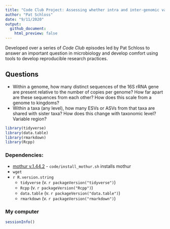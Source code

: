 ```yaml
---
title: "Code Club Project: Assessing whether intra and inter-genomic variation hinder utility of ESVs and ASVs"
author: "Pat Schloss"
date: "9/11/2020"
output:
  github_document:
    html_preview: false
---
```


Developed over a series of *Code Club* episodes led by Pat Schloss to answer an important question in microbiology and develop comfort using tools to develop reproducible research practices.


## Questions
* Within a genome, how many distinct sequences of the 16S rRNA gene are present relative to the number of copies per genome? How far apart are these sequences from each other? How does this scale from a genome to kingdoms?
* Within a taxa (any level), how many ESVs or ASVs from that taxa are shared with sister taxa? How does this change with taxonomic level? Variable region?



```r
library(tidyverse)
library(data.table)
library(rmarkdown)
library(Rcpp)
```

### Dependencies:
* [mothur v.1.44.2](https://github.com/mothur/mothur/tree/v.1.44.2) - `code/install_mothur.sh` installs mothur
* `wget`
* `r R.version.string`
  * `tidyverse` (v. `r packageVersion("tidyverse")`)
  * `Rcpp` (v. `r packageVersion("Rcpp")`)
  * `data.table` (v. `r packageVersion("data.table")`)
  * `rmarkdown` (v. `r packageVersion("rmarkdown")`)


### My computer

```r
sessionInfo()
```
